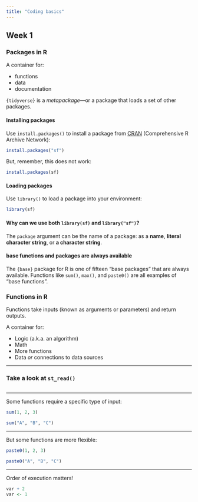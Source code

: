 ```yaml
---
title: "Coding basics"
---
```


## Week 1

### Packages in R

A container for:

-   functions
-   data
-   documentation

`{tidyverse}` is a *metapackage*—or a package that loads a set of other packages.

#### Installing packages

Use `install.packages()` to install a package from [CRAN](https://cran.r-project.org/) (Comprehensive R Archive Network):

```r
install.packages("sf")
```

But, remember, this does not work:

```r
install.packages(sf)
```

#### Loading packages

Use `library()` to load a package into your environment:

```r
library(sf)
```

::: {.callout-note collapse="true"}
#### Why can we use both `library(sf)` and `library("sf")`?

The `package` argument can be the name of a package: as a **name**, **literal character string**, or **a character string**.
:::

#### base functions and packages are always available

The `{base}` package for R is one of fifteen "base packages" that are always available. Functions like `sum()`, `max()`, and `paste0()` are all examples of "base functions".

### Functions in R

Functions take inputs (known as arguments or parameters) and return outputs.

A container for:

-   Logic (a.k.a. an algorithm)
-   Math
-   More functions
-   Data *or* connections to data sources

------------------------------------------------------------------------

### Take a look at `st_read()`

```r
```


------------------------------------------------------------------------

Some functions require a specific type of input:

```r
sum(1, 2, 3)

sum("A", "B", "C")
```

------------------------------------------------------------------------

But some functions are more flexible:

```r
paste0(1, 2, 3)

paste0("A", "B", "C")
```

------------------------------------------------------------------------

Order of execution matters!

```r
var + 2
var <- 1
```
